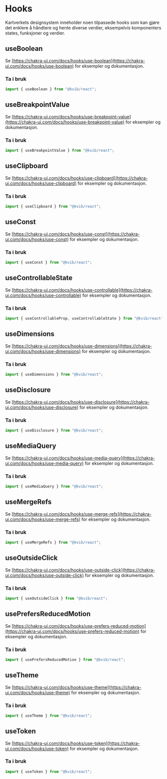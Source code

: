 
<Meta title="Hooks/Hooks" />

# Hooks

Kartverkets designsystem inneholder noen tilpassede hooks som kan gjøre det enklere å håndtere og hente diverse verdier, eksempelvis komponenters states, funksjoner og verdier.

## useBoolean

Se [https://chakra-ui.com/docs/hooks/use-boolean](https://chakra-ui.com/docs/hooks/use-boolean) for eksempler og dokumentasjon.

### Ta i bruk

```jsx
import { useBoolean } from "@kvib/react";
```

## useBreakpointValue

Se [https://chakra-ui.com/docs/hooks/use-breakpoint-value](https://chakra-ui.com/docs/hooks/use-breakpoint-value) for eksempler og dokumentasjon.

### Ta i bruk

```jsx
import { useBreakpointValue } from "@kvib/react";
```

## useClipboard

Se [https://chakra-ui.com/docs/hooks/use-clipboard](https://chakra-ui.com/docs/hooks/use-clipboard) for eksempler og dokumentasjon.

### Ta i bruk

```jsx
import { useClipboard } from "@kvib/react";
```

## useConst

Se [https://chakra-ui.com/docs/hooks/use-const](https://chakra-ui.com/docs/hooks/use-const) for eksempler og dokumentasjon.

### Ta i bruk

```jsx
import { useConst } from "@kvib/react";
```

## useControllableState

Se [https://chakra-ui.com/docs/hooks/use-controllable](https://chakra-ui.com/docs/hooks/use-controllable) for eksempler og dokumentasjon.

### Ta i bruk

```jsx
import { useControllableProp, useControllableState } from "@kvib/react";
```

## useDimensions

Se [https://chakra-ui.com/docs/hooks/use-dimensions](https://chakra-ui.com/docs/hooks/use-dimensions) for eksempler og dokumentasjon.

### Ta i bruk

```jsx
import { useDimensions } from "@kvib/react";
```

## useDisclosure

Se [https://chakra-ui.com/docs/hooks/use-disclosure](https://chakra-ui.com/docs/hooks/use-disclosure) for eksempler og dokumentasjon.

### Ta i bruk

```jsx
import { useDisclosure } from "@kvib/react";
```

## useMediaQuery

Se [https://chakra-ui.com/docs/hooks/use-media-query](https://chakra-ui.com/docs/hooks/use-media-query) for eksempler og dokumentasjon.

### Ta i bruk

```jsx
import { useMediaQuery } from "@kvib/react";
```

## useMergeRefs

Se [https://chakra-ui.com/docs/hooks/use-merge-refs](https://chakra-ui.com/docs/hooks/use-merge-refs) for eksempler og dokumentasjon.

### Ta i bruk

```jsx
import { useMergeRefs } from "@kvib/react";
```

## useOutsideClick

Se [https://chakra-ui.com/docs/hooks/use-outside-click](https://chakra-ui.com/docs/hooks/use-outside-click) for eksempler og dokumentasjon.

### Ta i bruk

```jsx
import { useOutsideClick } from "@kvib/react";
```

## usePrefersReducedMotion

Se [https://chakra-ui.com/docs/hooks/use-prefers-reduced-motion](https://chakra-ui.com/docs/hooks/use-prefers-reduced-motion) for eksempler og dokumentasjon.

### Ta i bruk

```jsx
import { usePrefersReducedMotion } from "@kvib/react";
```

## useTheme

Se [https://chakra-ui.com/docs/hooks/use-theme](https://chakra-ui.com/docs/hooks/use-theme) for eksempler og dokumentasjon.

### Ta i bruk

```jsx
import { useTheme } from "@kvib/react";
```

## useToken

Se [https://chakra-ui.com/docs/hooks/use-token](https://chakra-ui.com/docs/hooks/use-token) for eksempler og dokumentasjon.

### Ta i bruk

```jsx
import { useToken } from "@kvib/react";
```
